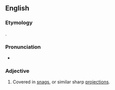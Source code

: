 ==English==

===Etymology===
{{suffix|en|snag|y}}.

===Pronunciation===
* {{IPA|/snæɡi/|lang=en}}

===Adjective===
{{en-adj|er}}

# Covered in [[snag]]s, or similar sharp [[projection]]s.